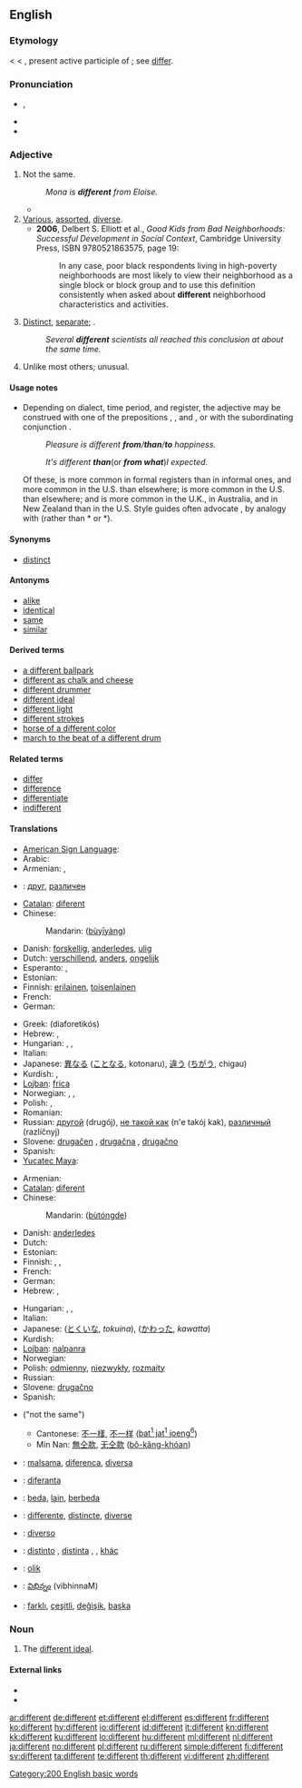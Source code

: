 {{wikipedia}}
{{also|différent|diffèrent}}
==English==

{{rank|manner|following|fell|383|different|care|war|short}}

===Etymology===
< {{etyl|enm}} < {{etyl|la}} {{term|differens|differēns||lang=la}}, present active participle of {{term|differo|differō|I differ|lang=la}}; see [[differ]].

===Pronunciation===
* {{IPA|/'dɪf.ə(ɹ).ənt/|/'dɪf.ɹənt/}}, {{SAMPA|/"dIf.@(r).@nt/|/"dIf.r@nt/}}
* {{audio|en-us-different.ogg|Audio (US)}}
* {{hyphenation|dif|fer|ent}}

===Adjective===
{{en-adj}}

# Not the same.
#: ''Mona is '''different''' from Eloise.''
#* {{quote-book|passage=At Elizabeth-Jane mentioning how greatly Lucetta had been jeopardized, he exhibited an agitation '''different''' in kind no less than in intensity from any she had seen in him before.|title=[[S:The Mayor of Casterbridge/Chapter 29|The Mayor of Casterbridge]]|author=Thomas Hardy|year=1886}}
# [[various|Various]], [[assorted]], [[diverse]].
#* '''2006''', Delbert S. Elliott et al., ''Good Kids from Bad Neighborhoods: Successful Development in Social Context'',<sup >[http://books.google.com/books?id=Ltx9_9NU4v0C ]</sup> Cambridge University Press, ISBN 9780521863575, page 19:
#*: In any case, poor black respondents living in high-poverty neighborhoods are most likely to view their neighborhood as a single block or block group and to use this definition consistently when asked about '''different''' neighborhood characteristics and activities.
# [[distinct|Distinct]], [[separate]]; {{non-gloss definition|used for emphasis after numbers and other determiners of quantity}}.
#: ''Several '''different''' scientists all reached this conclusion at about the same time.''
# Unlike most others; unusual.

====Usage notes====
* {{sense|not the same}} Depending on dialect, time period, and register, the adjective {{term||different|not the same}} may be construed with one of the prepositions {{term|from}}, {{term|to}}, and {{term|than}}, or with the subordinating conjunction {{term|than}}. <dl><dd>''Pleasure is different '''from'''/'''than'''/'''to''' happiness.''</dd><dd>''It's different '''than''' ''(or '''''from what''''')'' I expected.''</dd></dl> Of these, {{term||from}} is more common in formal registers than in informal ones, and more common in the U.S. than elsewhere; {{term||than}} is more common in the U.S. than elsewhere; and {{term||to}} is more common in the U.K., in Australia, and in New Zealand than in the U.S. Style guides often advocate {{term||from}}, by analogy with {{term|differ|differ from}} (rather than *{{term||differ than}} or *{{term||differ to}}).

====Synonyms====
* [[distinct]]

====Antonyms====
* [[alike]]
* [[identical]]
* [[same]]
* [[similar]]

====Derived terms====
* [[a different ballpark]]
* [[different as chalk and cheese]]
* [[different drummer]]
* [[different ideal]]
* [[different light]]
* [[different strokes]]
* [[horse of a different color]]
* [[march to the beat of a different drum]]

====Related terms====
* [[differ]]
* [[difference]]
* [[differentiate]]
* [[indifferent]]

====Translations====
{{trans-top|not the same}}
* [[American Sign Language]]: {{tø|ase|1@BackFinger-FingerAcross-1@CenterChesthigh-FingerAcross 1@SideChesthigh-1@SideChesthigh}}
* Arabic: {{t-|ar|مختلف|tr=mukhtalif}}
* Armenian: {{t-|hy|տարբեր|tr=tarber}}, {{t-|hy|ուրիշ|tr=uriš}}
* {{ttbc|Bulgarian}}: [[друг]], [[различен]]
* [[Catalan]]: [[diferent]]
* Chinese:
*: Mandarin: {{zh-ts|[[不]][[一樣]]|[[不]][[一样]]}} ([[bù]][[yī]][[yàng]])
* Danish: [[forskellig]], [[anderledes]], [[ulig]]
* Dutch: [[verschillend]], [[anders]], [[ongelijk]]
* Esperanto: {{t-|eo|nesama|xs=Esperanto}}, {{t|eo|malsama|xs=Esperanto}}
* Estonian: {{t|et|erinev}}
* Finnish: [[erilainen]], [[toisenlainen]]
* French: {{t+|fr|différent}}
* German: {{t+|de|verschieden}}
{{trans-mid}}
* Greek: {{t+|el|διαφορετικός|m}} (diaforetikós)
* Hebrew: {{he-translation|שונה|shoné}} {{m}}, {{he-translation|שונה|shoná}} {{f}}
* Hungarian: {{t+|hu|eltérő}},  {{t+|hu|különböző}},  {{t+|hu|más}}
* Italian: {{t+|it|differente}}
* Japanese: [[異なる]] ([[ことなる]], kotonaru), [[違う]] ([[ちがう]], chigau)
* Kurdish: {{ku-Arab|[[جیا]]}}, {{ku-Arab|[[جیاواز]]}}
* [[Lojban]]: [[frica]]
* Norwegian: {{t|no|forskjellig}}, {{t|no|ulik}}, {{t|no|annerledes}}
* Polish: {{t+|pl|różny}}, {{t+|pl|inny}}
* Romanian: {{t|ro|diferit}}
* Russian: [[другой]] (drugój), [[не такой как]] (n'e takój kak), [[различный]] (razlíčnyj)
* Slovene: [[drugačen]] {{m}}, [[drugačna]] {{f}}, [[drugačno]] {{n}}
* Spanish: {{t+|es|diferente}}
* [[Yucatec Maya]]: {{tø|yua|hela’an}}
{{trans-bottom}}

{{trans-top|unlike most others}}
* Armenian: {{t-|hy|տարբեր|tr=tarber}}
* [[Catalan]]: [[diferent]]
* Chinese:
*: Mandarin: {{zh-ts|[[不同]]的|[[不同]]的}} ([[bù]][[tóng]][[de]])
* Danish: [[anderledes]]
* Dutch: {{t+|nl|anders}}
* Estonian: {{t|et|eriline}}
* Finnish: {{t+|fi|erilainen}}, {{t-|fi|omalaatuinen}}, {{t+|fi|poikkeuksellinen}}
* French: {{t+|fr|différent}}
* German: {{t+|de|anders}}
* Hebrew: {{he-translation|שונה|shoné}} {{m}}, {{he-translation|שונה|shoná}} {{f}}
{{trans-mid}}
* Hungarian: {{t+|hu|eltérő}},  {{t+|hu|különböző}},  {{t+|hu|más}}
* Italian: {{t+|it|differente}}
* Japanese: {{t|ja|特異な}} ([[とくいな]], ''tokuina''),  {{t|ja|変わった}} ([[かわった]], ''kawatta'')
* Kurdish: {{ku-Arab|[[جیاواز]]}}
* [[Lojban]]: [[nalpanra]]
* Norwegian: {{t|no|annerledes}}
* Polish: [[odmienny]], [[niezwykły]], [[rozmaity]]
* Russian: {{t+|ru|разный|tr=ráznyj}}
* Slovene: [[drugačno]] {{n}}
* Spanish: {{t+|es|diferente|m|f}}
{{trans-bottom}}

{{checktrans-top}}
* {{ttbc|Chinese}} ("not the same")
** Cantonese: [[不一樣]], [[不一样]] ([[bat1jat1joeng6|bat<sup>1</sup> jat<sup>1</sup> joeng<sup>6</sup>]])
** Min Nan: [[無仝款]], [[无仝款]] ([[bô-kâng-khóan]])
* {{ttbc|Esperanto}}: [[malsama]], [[diferenca]], [[diversa]]
{{trans-mid}}
* {{ttbc|Ido}}: [[diferanta]]
* {{ttbc|Indonesian}}: [[beda]], [[lain]], [[beda|berbeda]]
* {{ttbc|Interlingua}}: [[differente]], [[distincte]], [[diverse]]
* {{ttbc|Italian}}: [[diverso]]
* {{ttbc|Spanish}}: [[distinto]] {{m}}, [[distinta]] {{f}}, {{t+|es|diferente|m|f}}, [[khác]]
* {{ttbc|Swedish}}: [[olik]]
* {{ttbc|Telugu}}: [[విభిన్నం]] (vibhinnaM)
* {{ttbc|Turkish}}: [[farklı]], [[çeşitli]], [[değişik]], [[başka]]
{{trans-bottom}}

===Noun===
{{en-noun}}

# {{math}} The [[different ideal]].

====External links====
* {{R:Webster 1913}}
* {{R:Century 1911}}

[[Category:200 English basic words]]

[[ar:different]]
[[de:different]]
[[et:different]]
[[el:different]]
[[es:different]]
[[fr:different]]
[[ko:different]]
[[hy:different]]
[[io:different]]
[[id:different]]
[[it:different]]
[[kn:different]]
[[kk:different]]
[[ku:different]]
[[lo:different]]
[[hu:different]]
[[ml:different]]
[[nl:different]]
[[ja:different]]
[[no:different]]
[[pl:different]]
[[ru:different]]
[[simple:different]]
[[fi:different]]
[[sv:different]]
[[ta:different]]
[[te:different]]
[[th:different]]
[[vi:different]]
[[zh:different]]